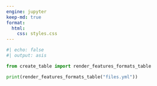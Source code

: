 ```yaml
---
engine: jupyter
keep-md: true
format:
  html:
    css: styles.css
---
```

```python
#| echo: false
#| output: asis

from create_table import render_features_formats_table

print(render_features_formats_table("files.yml"))
```

::: {style="visibility: hidden"}

This will cause font-awesome to load: {{< fa link >}}

:::
